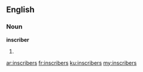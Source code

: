 ==English==
===Noun===
'''inscriber'''

#{{plural of|[[inscriber]]}}

[[ar:inscribers]]
[[fr:inscribers]]
[[ku:inscribers]]
[[my:inscribers]]